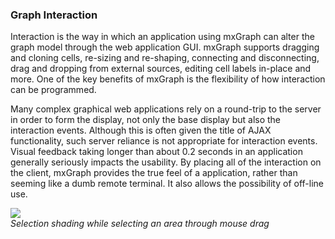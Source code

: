 <h3><a id="graph_interaction"></a>Graph Interaction</h3>

<p>Interaction is the way in which an application using mxGraph can
alter the graph model through the web application GUI. mxGraph supports
dragging and cloning cells, re-sizing and re-shaping, connecting and
disconnecting, drag and dropping from external sources, editing cell
labels in-place and more. One of the key benefits of mxGraph is the
flexibility of how interaction can be programmed.</p>

<p>Many complex graphical web applications rely on a round-trip to
the server in order to form the display, not only the base display but
also the interaction events. Although this is often given the title of
AJAX functionality, such server reliance is not appropriate for
interaction events. Visual feedback taking longer than about 0.2 seconds
in an application generally seriously impacts the usability. By placing
all of the interaction on the client, mxGraph provides the true feel of
a application, rather than seeming like a dumb remote terminal. It also
allows the possibility of off-line use.</p>

<p><img src="https://jgraph.github.io/mxgraph/docs/images/mx_man_graph_interaction.png" /><br/>
<em>Selection shading while selecting an area through mouse drag</em></p>